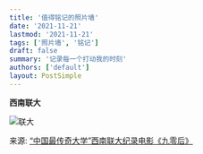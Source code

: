 ```yaml
---
title: '值得铭记的照片墙'
date: '2021-11-21'
lastmod: '2021-11-21'
tags: ['照片墙', '铭记']
draft: false
summary: '记录每一个打动我的时刻'
authors: ['default']
layout: PostSimple
---
```


**西南联大**

![联大](/static/images/southWest-united-university-logo.png)

来源: [“中国最传奇大学”西南联大纪录电影《九零后》](https://app.dianyingjie.com/?app=article&controller=article&action=show&contentid=245381)
